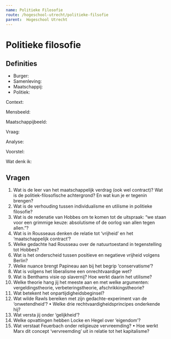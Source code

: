 ```yaml
---
name: Politieke Filosofie
route: /hogeschool-utrecht/politieke-filsofie
parent:  Hogeschool Utrecht
---
```



# Politieke filosofie

## Definities

- Burger: 
- Samenleving: 
- Maatschappij: 
- Politiek: 



Context:

Mensbeeld:

Maatschappijbeeld:

Vraag:

Analyse:

Voorstel: 

Wat denk ik: 


## Vragen
1.	Wat is de leer van het maatschappelijk verdrag (ook wel contract)? Wat is de politiek-filosofische achtergrond? En wat kun je er tegenin brengen?
2.	Wat is de verhouding tussen individualisme en utilisme in politieke filosofie?
3.	Wat is de redenatie van Hobbes om te komen tot de uitspraak: “we staan voor een grimmige keuze: absolutisme of de oorlog van allen tegen allen.”?
4.	Wat is in Rousseaus denken de relatie tot ‘vrijheid’ en het ‘maatschappelijk contract’?
5.	Welke gedachte had Rousseau over de natuurtoestand in tegenstelling tot Hobbes?
6.	Wat is het onderscheid tussen positieve en negatieve vrijheid volgens Berlin?
7.	Welke nuance brengt Papineau aan bij het begrip ‘conservatisme’?
8.	Wat is volgens het liberalisme een onrechtvaardige wet?
9.	Wat is Benthams visie op slavernij? Hoe werkt daarin het utilisme?
10.	Welke theorie hang jij het meeste aan en met welke argumenten: vergeldingstheorie, verbeteringstheorie, afschrikkingstheorie?
11.	Wat betekent het onpartijdigheidsbeginsel?
12.	Wat wilde Rawls bereiken met zijn gedachte-experiment van de ‘onwetendheid’?
•	Welke drie rechtvaardigheidsprincipes onderkende hij?
13.	Wat versta jij onder ‘gelijkheid’?
14.	Welke opvattingen hebben Locke en Hegel over ‘eigendom’?
15.	Wat verstaat Feuerbach onder religieuze vervreemding?
•	Hoe werkt Marx dit concept ‘vervreemding’ uit in relatie tot het kapitalisme?

